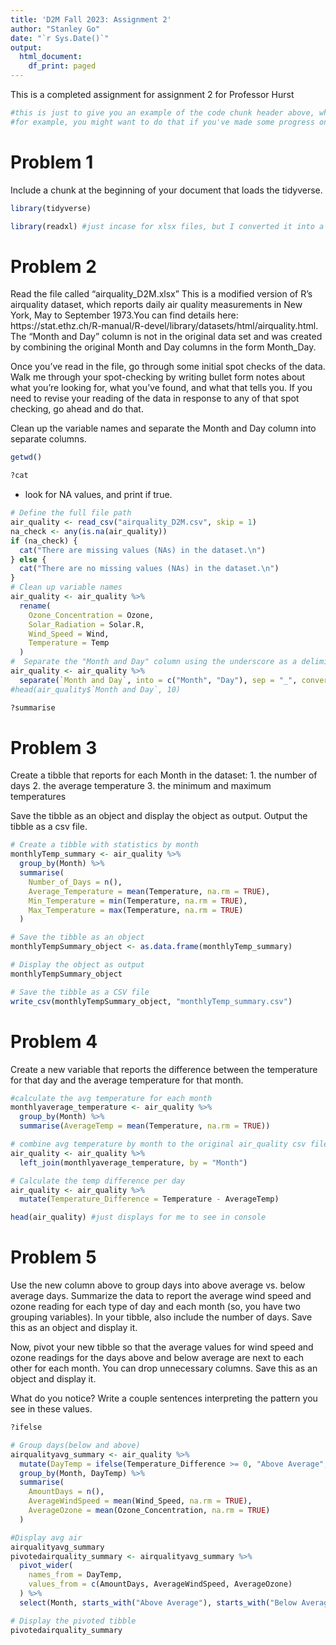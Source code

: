 ```yaml
---
title: 'D2M Fall 2023: Assignment 2'
author: "Stanley Go"
date: "`r Sys.Date()`"
output:
  html_document:
    df_print: paged
---
```


This is a completed assignment for assignment 2 for Professor Hurst

```r
#this is just to give you an example of the code chunk header above, which is only necessary if you're submitting an assignment with code that won't run.
#for example, you might want to do that if you've made some progress on a problem, but aren't able to fully complete it. Rather than submitting nothing, submit what you've done so far. 
```


# Problem 1

Include a chunk at the beginning of your document that loads the tidyverse.
```r
library(tidyverse) 

```
```r
library(readxl) #just incase for xlsx files, but I converted it into a csv file prior so I can use tidy verse
```


# Problem 2

Read the file called "airquality_D2M.xlsx"
This is a modified version of R's airquality dataset, which reports daily air quality measurements in New York, May to September 1973.You can find details here: https://stat.ethz.ch/R-manual/R-devel/library/datasets/html/airquality.html. The "Month and Day" column is not in the original data set and was created by combining the original Month and Day columns in the form Month_Day. 

Once you've read in the file, go through some initial spot checks of the data. Walk me through your spot-checking by writing bullet form notes about what you're looking for, what you've found, and what that tells you. If you need to revise your reading of the data in response to any of that spot checking, go ahead and do that. 

Clean up the variable names and separate the Month and Day column into separate columns. 
```r
getwd()
```

```r
?cat
```
- look for NA values, and print if true. 
```r
# Define the full file path 
air_quality <- read_csv("airquality_D2M.csv", skip = 1)
na_check <- any(is.na(air_quality))
if (na_check) {
  cat("There are missing values (NAs) in the dataset.\n")
} else {
  cat("There are no missing values (NAs) in the dataset.\n")
}
# Clean up variable names
air_quality <- air_quality %>%
  rename(
    Ozone_Concentration = Ozone,
    Solar_Radiation = Solar.R,
    Wind_Speed = Wind,
    Temperature = Temp
  )
#  Separate the "Month and Day" column using the underscore as a delimiter
air_quality <- air_quality %>%
  separate(`Month and Day`, into = c("Month", "Day"), sep = "_", convert = TRUE)
#head(air_quality$`Month and Day`, 10)
```

```r
?summarise
```

# Problem 3

Create a tibble that reports for each Month in the dataset: 
1. the number of days
2. the average temperature
3. the minimum and maximum temperatures

Save the tibble as an object and display the object as output.
Output the tibble as a csv file. 
```r
# Create a tibble with statistics by month
monthlyTemp_summary <- air_quality %>%
  group_by(Month) %>%
  summarise(
    Number_of_Days = n(),
    Average_Temperature = mean(Temperature, na.rm = TRUE),
    Min_Temperature = min(Temperature, na.rm = TRUE),
    Max_Temperature = max(Temperature, na.rm = TRUE)
  )

# Save the tibble as an object
monthlyTempSummary_object <- as.data.frame(monthlyTemp_summary)

# Display the object as output
monthlyTempSummary_object

# Save the tibble as a CSV file
write_csv(monthlyTempSummary_object, "monthlyTemp_summary.csv")
```


# Problem 4

Create a new variable that reports the difference between the temperature for that day and the average temperature for that month. 
```r
#calculate the avg temperature for each month
monthlyaverage_temperature <- air_quality %>%
  group_by(Month) %>%
  summarise(AverageTemp = mean(Temperature, na.rm = TRUE))

# combine avg temperature by month to the original air_quality csv file
air_quality <- air_quality %>%
  left_join(monthlyaverage_temperature, by = "Month")

# Calculate the temp difference per day
air_quality <- air_quality %>%
  mutate(Temperature_Difference = Temperature - AverageTemp)

head(air_quality) #just displays for me to see in console 
```




# Problem 5

Use the new column above to group days into above average vs. below average days. Summarize the data to report the average wind speed and ozone reading for each type of day and each month (so, you have two grouping variables). In your tibble, also include the number of days. Save this as an object and display it.

Now, pivot your new tibble so that the average values for wind speed and ozone readings for the days above and below average are next to each other for each month. You can drop unnecessary columns. Save this as an object and display it.

What do you notice? Write a couple sentences interpreting the pattern you see in these values. 
```r
?ifelse
```

```r
# Group days(below and above)
airqualityavg_summary <- air_quality %>%
  mutate(DayTemp = ifelse(Temperature_Difference >= 0, "Above Average", "Below Average")) %>%
  group_by(Month, DayTemp) %>%
  summarise(
    AmountDays = n(),
    AverageWindSpeed = mean(Wind_Speed, na.rm = TRUE),
    AverageOzone = mean(Ozone_Concentration, na.rm = TRUE)
  )

#Display avg air
airqualityavg_summary
pivotedairquality_summary <- airqualityavg_summary %>%
  pivot_wider(
    names_from = DayTemp,
    values_from = c(AmountDays, AverageWindSpeed, AverageOzone)
  ) %>%
  select(Month, starts_with("Above Average"), starts_with("Below Average"))

# Display the pivoted tibble
pivotedairquality_summary
```





